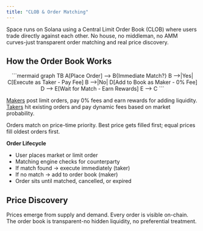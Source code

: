```yaml
---
title: "CLOB & Order Matching"
---
```


Space runs on Solana using a Central Limit Order Book (CLOB) where users trade directly against each other. No house, no middleman, no AMM curves-just transparent order matching and real price discovery.

## How the Order Book Works

<div align="center">
```mermaid
graph TB
    A[Place Order] --> B{Immediate Match?}
    B -->|Yes| C[Execute as Taker - Pay Fee]
    B -->|No| D[Add to Book as Maker - 0% Fee]
    D --> E[Wait for Match - Earn Rewards]
    E --> C
```

</div>

[Makers](/concepts/makers-and-takers) post limit orders, pay 0% fees and earn rewards for adding liquidity. [Takers](/concepts/makers-and-takers) hit existing orders and pay dynamic fees based on market probability.

Orders match on price-time priority. Best price gets filled first; equal prices fill oldest orders first.

**Order Lifecycle**

- User places market or limit order
- Matching engine checks for counterparty
- If match found → execute immediately (taker)
- If no match → add to order book (maker)
- Order sits until matched, cancelled, or expired

## Price Discovery

Prices emerge from supply and demand. Every order is visible on-chain. The order book is transparent-no hidden liquidity, no preferential treatment.